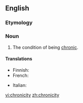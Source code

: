 ==English==

===Etymology===
{{suffix|en|chronic|ity}}

===Noun===
{{en-noun|~|chronicities}}

# The condition of being [[chronic]].

====Translations====
{{trans-top|the condition of being chronic}}
* Finnish: {{t+|fi|kroonisuus}}
* French: {{t+|fr|chronicité|f}}
{{trans-mid}}
* Italian: {{t|it|cronicità|f}}
{{trans-bottom}}

[[vi:chronicity]]
[[zh:chronicity]]